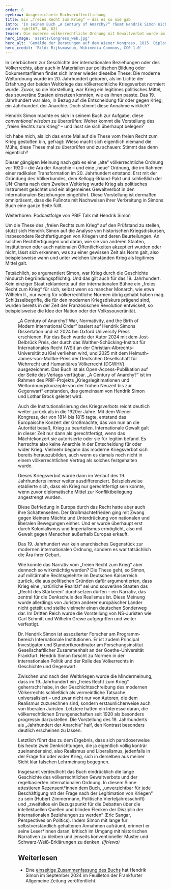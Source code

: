```yaml
---
order: 8
eyebrow: Ausgezeichnete Buchveröffentlichung
title: Ein „freies Recht zum Krieg“ – das es so nie gab
intro: 'In seinem Buch „A Century of Anarchy?“ räumt Hendrik Simon nicht nur mit einer weit verbreiteten Schwarz-Weiß-Denke, sondern auch mit einem fest etablierten Mythos auf. Um die Antwort auf die titelgebende Frage des über 400 Seiten umfassenden Werks vorwegzunehmen: Ein „freies Recht zum Krieg“, das dann im 20. Jahrhundert von einer völkerrechtlichen Ordnung mit Gewaltverbot abgelöst wurde, hat es im 19. Jahrhundert nicht gegeben.'
color: rgb(167, 68, 62)
teaser: Die moderne völkerrechtliche Ordnung mit Gewaltverbot wurde im 20. Jahrhundert geboren? Mit diesem lang etablierten Mythos räumt Hendrik Simon in seinem Buch „A Century of Anarchy” auf.
hero_image: 'assets/Congress_web.jpg'
hero_alt: 'Gemälde der Beratungen auf dem Wiener Kongress, 1815. Diplomaten versammeln sich um einen Tisch, auf dem eine große Landkarte liegt. An der Wand zwei allegorische Gemälde.'
hero_credit: 'Bild: Rijksmuseum, Wikimedia Commons, CC0 1.0'
---
```


<Leadin>In Lehrbüchern zur Geschichte </Leadin> der internationalen Beziehungen oder des Völkerrechts, aber auch in Materialien zur politischen Bildung oder Dokumentarfilmen findet sich immer wieder dieselbe These: Die moderne Weltordnung wurde im 20. Jahrhundert geboren, als im Lichte der Erfahrung der beiden Weltkriege das völkerrechtliche Kriegsverbot normiert wurde. Zuvor, so die Vorstellung, war Krieg ein legitimes politisches Mittel, das souveräne Staaten einsetzen konnten, wie es ihnen passte. Das 19. Jahrhundert war also, in Bezug auf die Entscheidung für oder gegen Krieg, ein Jahrhundert der Anarchie. Doch stimmt diese Annahme wirklich?

Hendrik Simon machte es sich in seinem Buch zur Aufgabe, diese *conventional wisdom* zu überprüfen: Woher kommt die Vorstellung des „freien Rechts zum Krieg“ – und lässt sie sich überhaupt belegen?

<Quote cite="Hendrik Simon, PRIF Talk 009">

Ich habe mich, als ich das erste Mal auf die These vom freien Recht zum Krieg gestoßen bin, gefragt: Wieso macht sich eigent­lich niemand die Mühe, diese These mal zu überprüfen und zu schauen: Stimmt das denn eigentlich?

</Quote>

Dieser gängigen Meinung nach gab es eine „alte“ völkerrechtliche Ordnung vor 1920 – die Ära der Anarchie – und eine „neue“ Ordnung, die im Rahmen einer radikalen Transformation im 20. Jahrhundert entstand: Erst mit der Gründung des Völkerbundes, dem Kellogg-Briand-Pakt und schließlich der UN-Charta nach dem Zweiten Weltkrieg wurde Krieg als politisches Instrument geächtet und ein allgemeines Gewaltverbot in den internationalen Beziehungen eingeführt. Diese Vorstellung ist dermaßen omnipräsent, dass die Fußnote mit Nachweisen ihrer Verbreitung in Simons Buch eine ganze Seite füllt.

<CallToAction url="https://blog.prif.org/2024/08/01/prif-talk-009-ein-freies-recht-zum-krieg/">

Weiterhören: Podcastfolge von PRIF Talk mit Hendrik Simon

</CallToAction>

Um die These des „freien Rechts zum Krieg“ auf den Prüfstand zu stellen, stützt sich Hendrik Simon auf die Analyse von historischen Kriegsdiskursen, insbesondere Rechtfertigungen von Kriegen und deren Beurteilungen. An solchen Rechtfertigungen und daran, wie sie von anderen Staaten, Institutionen oder auch nationalen Öffentlichkeiten akzeptiert wurden oder nicht, lässt sich erkennen, was zu einer gewissen Zeit als Norm galt, also beispielsweise wann und unter welchen Umständen Krieg als legitimes Mittel galt.

Tatsächlich, so argumentiert Simon, war Krieg durch die Geschichte hindurch begründungspflichtig. Und das gilt auch für das 19. Jahrhundert. Kein einziger Staat reklamierte auf der internationalen Bühne ein „freies Recht zum Krieg“ für sich, selbst wenn so mancher Monarch, wie etwa Wilhelm II., nur wenig für völkerrechtliche Normen übrig gehabt haben mag. Schlüsselbegriffe, die für den modernen Kriegsdiskurs prägend sind, wurden bereits in der Zeit der Französischen Revolution entwickelt, so beispielsweise die Idee der Nation oder der Volkssouveränität.

<Figure src="assets/Century-of-anarchy_Simon.jpg" size="leftMargin" alt="Buchcover" />

<Callout eyebrow="Infobox" title="Über das Buch" expandable={false}>

„A Century of Anarchy? War, Normativity, and the Birth of Modern International Order” basiert auf Hendrik Simons Dissertation und ist 2024 bei Oxford University Press erschienen. Für das Buch wurde der Autor 2024 mit dem Jost-Delbrück Preis, der durch das Walther-Schücking-Institut für Internationales Recht (WSI) an der Christian-Albrechts-Universität zu Kiel verliehen wird, und 2025 mit dem Helmuth-James-von-Moltke-Preis der Deutschen Gesellschaft für Wehrrecht und Humanitäres Völkerrecht (DGWHV) ausgezeichnet. Das Buch ist als Open-Access-Publikation auf der Seite des Verlags verfügbar. „A Century of Anarchy?“ ist im Rahmen des PRIF-Projekts „Kriegslegitimationen und Weltordnungskonzepte von der frühen Neuzeit bis zur Gegenwart“ entstanden, das gemeinsam von Hendrik Simon und Lothar Brock geleitet wird.

</Callout>

Auch die Institutionalisierung des Kriegsverbots reicht deutlich weiter zurück als in die 1920er Jahre. Mit dem Wiener Kongress, der von 1814 bis 1815 tagte, entstand das Europäische Konzert der Großmächte, das von nun an die Autorität besaß, Krieg zu beurteilen. Internationale Gewalt galt in dieser Zeit nur dann als gerechtfertigt, wenn das Mächtekonzert sie autorisierte oder sie für legitim befand. Es herrschte also keine Anarchie in der Entscheidung für oder wider Krieg. Vielmehr begann das moderne Kriegsverbot sich bereits herauszubilden, auch wenn es damals noch nicht in einem völkerrechtlichen Vertrag als solches festgehalten wurde.

Dieses Kriegsverbot wurde dann im Verlauf des 19. Jahrhunderts immer weiter ausdifferenziert. Beispielsweise etablierte sich, dass ein Krieg nur gerechtfertigt sein konnte, wenn zuvor diplomatische Mittel zur Konfliktbeilegung angestrengt wurden.

Diese Befriedung in Europa durch das Recht hatte aber auch ihre Schattenseiten. Der Großmächtefrieden ging mit Zwang gegen kleinere Mächte und Unterdrückung von nationalen und liberalen Bewegungen einher. Und er wurde überhaupt erst durch Kolonialismus und Imperialismus ermöglicht, also mit Gewalt gegen Menschen außerhalb Europas erkauft.

<Quote cite="Hendrik Simon, PRIF Talk 009">

Das 19. Jahrhundert war kein anarchisches Gegenstück zur modernen internationalen Ordnung, sondern es war tatsächlich die Ära ihrer Geburt.

</Quote>

Wie konnte das Narrativ vom „freien Recht zum Krieg“ aber dennoch so wirkmächtig werden? Die These geht, so Simon, auf militärnahe Rechtsgelehrte im Deutschen Kaiserreich zurück, die aus politischen Gründen dafür argumentierten, dass Krieg eine „natürliche Realität“ sei und souveräne Staaten das „Recht des Stärkeren“ durchsetzen dürfen – ein Narrativ, das zentral für die Denkschule des Realismus ist. Diese Meinung wurde allerdings von Juristen anderer europäischer Länder nicht geteilt und stellte vielmehr einen deutschen Sonderweg dar. Im Dritten Reich wurde die Vorstellung von NS-Juristen wie Carl Schmitt und Wilhelm Grewe aufgegriffen und weiter verfestigt.

<PersonList>
  <Person name="Hendrik Simon" image="assets/Simon_Portrait_web.jpg" >

Dr. Hendrik Simon ist assoziierter Forscher am Programm­bereich Internationale Institutionen. Er ist zudem Principal Investigator und Standortkoordinator am Forschungsinstitut Gesellschaftlicher Zusammenhalt an der Goethe-Universität Frankfurt. Hendrik Simon forscht zu Normen in der internationalen Politik und der Rolle des Völkerrechts in Geschichte und Gegenwart.

</Person>
</PersonList>

Zwischen und nach den Weltkriegen wurde die Mindermeinung, dass im 19. Jahrhundert ein „freies Recht zum Krieg“ geherrscht habe, in der Geschichtsschreibung des modernen Völkerrechts schließlich als vermeintliche Tatsache universalisiert – und zwar nicht nur von Autoren, die dem Realismus zuzurechnen sind, sondern erstaunlicherweise auch von liberalen Juristen. Letztere hatten ein Interesse daran, die völkerrechtlichen Errungenschaften seit 1920 als besonders progressiv darzustellen. Die Vorstellung des 19. Jahrhunderts als „Jahrhundert der Anarchie“ half, den Kontrast besonders deutlich erscheinen zu lassen.

<Quote cite="Hendrik Simon, PRIF Talk 009">

Letztlich führt das zu dem Ergebnis, dass sich paradoxerweise bis heute zwei Denkrichtungen, die ja eigentlich völlig konträr zueinander sind, also Realismus und Liberalismus, jedenfalls in der Frage für oder wider Krieg, sich in derselben aus meiner Sicht klar falschen Lehrmeinung begegnen.
</Quote>

Insgesamt verdeutlicht das Buch eindrücklich die lange Geschichte des völkerrechtlichen Gewaltverbots und der regelbasierten internationalen Ordnung. In diesem Sinne attestieren Rezensent\*innen dem Buch, „unverzichtbar für jede Beschäftigung mit der Frage nach der Legitimation von Kriegen“ zu sein (Hubert Zimmermann, Politische Vierteljahresschrift) und „zweifellos ein Bezugspunkt für die Debatten über die intellektuellen Quellen und blinden Flecken der Disziplin der internationalen Beziehungen zu werden“ (Eric Sangar, Perspectives on Politics). Indem Simon mit lange für selbstverständlich gehaltenen Annahmen aufräumt, erinnert er seine Leser\*innen daran, kritisch im Umgang mit historischen Narrativen zu bleiben und jenseits konventioneller Muster und Schwarz-Weiß-Erklärungen zu denken. *(lfr/ewa)*

<Notes>

## Weiterlesen

- Eine [einseitige Zusammenfassung des Buchs](https://www.normativeorders.net/files/2024/09/F-A-Z-14.09.202441.pdf-Hendrik-Simon-Gab-es-ein-Recht-auf-Krieg.pdf) hat Hendrik Simon im September 2024 im Feuilleton der Frankfurter Allgemeine Zeitung veröffentlicht.

</Notes>
